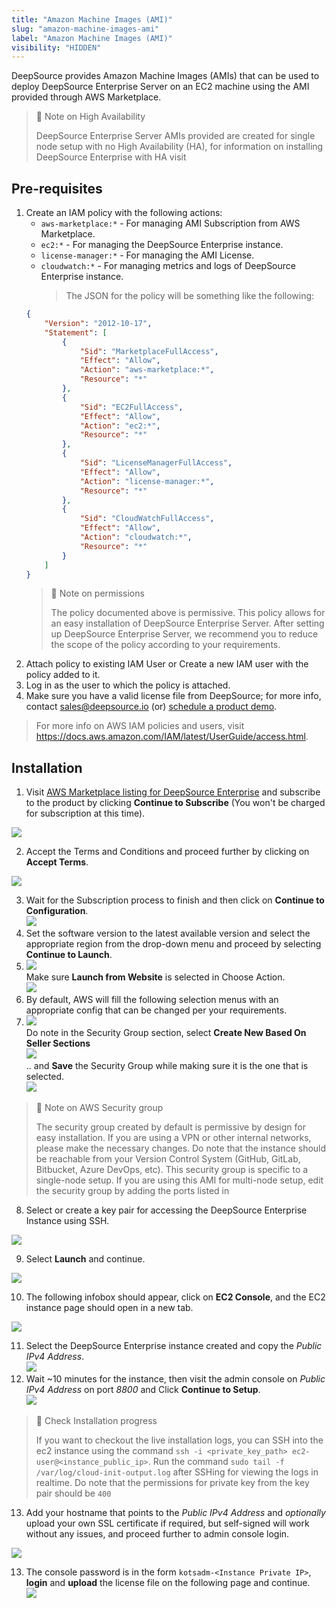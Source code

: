 ```yaml
---
title: "Amazon Machine Images (AMI)"
slug: "amazon-machine-images-ami"
label: "Amazon Machine Images (AMI)"
visibility: "HIDDEN"
---
```

DeepSource provides Amazon Machine Images (AMIs) that can be used to deploy DeepSource Enterprise Server on an EC2 machine using the AMI provided through AWS Marketplace.

> 🚧 Note on High Availability
> 
> DeepSource Enterprise Server AMIs provided are created for single node setup with no High Availability (HA), for information on installing DeepSource Enterprise with HA visit <LINK>

## Pre-requisites

1. Create an IAM policy with the following actions:
   - `aws-marketplace:*` - For managing AMI Subscription from AWS Marketplace.
   - `ec2:*` - For managing the DeepSource Enterprise instance.
   - `license-manager:*` - For managing the AMI License.
   - `cloudwatch:*` - For managing metrics and logs of DeepSource Enterprise instance.
     > The JSON for the policy will be something like the following:
   ```json
   {
       "Version": "2012-10-17",
       "Statement": [
           {
               "Sid": "MarketplaceFullAccess",
               "Effect": "Allow",
               "Action": "aws-marketplace:*",
               "Resource": "*"
           },
           {
               "Sid": "EC2FullAccess",
               "Effect": "Allow",
               "Action": "ec2:*",
               "Resource": "*"
           },
           {
               "Sid": "LicenseManagerFullAccess",
               "Effect": "Allow",
               "Action": "license-manager:*",
               "Resource": "*"
           },
           {
               "Sid": "CloudWatchFullAccess",
               "Effect": "Allow",
               "Action": "cloudwatch:*",
               "Resource": "*"
           }
       ]
   }
   ```
   > 🚧 Note on permissions
   > 
   > The policy documented above is permissive. This policy allows for an easy installation of DeepSource Enterprise Server. After setting up DeepSource Enterprise Server, we recommend you to reduce the scope of the policy according to your requirements.
2. Attach policy to existing IAM User or Create a new IAM user with the policy added to it.
3. Log in as the user to which the policy is attached.
4. Make sure you have a valid license file from DeepSource; for more info, contact [sales@deepsource.io](mailto:sales@deepsource.io) (or) [schedule a product demo](https://deepsource.com/schedule-demo).

> For more info on AWS IAM policies and users, visit <https://docs.aws.amazon.com/IAM/latest/UserGuide/access.html>.

## Installation

1. Visit [AWS Marketplace listing for DeepSource Enterprise](https://aws.amazon.com/marketplace/pp/prodview-ddp74jrbj2xws) and subscribe to the product by clicking **Continue to Subscribe** (You won't be charged for subscription at this time).

![](https://files.readme.io/552065c-image.png)

2. Accept the Terms and Conditions and proceed further by clicking on **Accept Terms**.

![](https://files.readme.io/abf4eaa-image.png)

3. Wait for the Subscription process to finish and then click on **Continue to Configuration**.  
   ![](https://files.readme.io/bb6d01e-image.png)
4. Set the software version to the latest available version and select the appropriate region from the drop-down menu and proceed by selecting **Continue to Launch**.
5. ![](https://files.readme.io/8cb3f34-image.png)  
   Make sure **Launch from Website** is selected in Choose Action.  
   ![](https://files.readme.io/80d965f-image.png)
6. By default, AWS will fill the following selection menus with an appropriate config that can be changed per your requirements.
7. ![](https://files.readme.io/814bcbf-image.png)  
   Do note in the Security Group section, select **Create New Based On Seller Sections**  
   ![](https://files.readme.io/398ec3d-image.png)  
   .. and **Save** the Security Group while making sure it is the one that is selected.  
   ![](https://files.readme.io/1f9891b-image.png)

> 🚧 Note on AWS Security group
> 
> The security group created by default is permissive by design for easy installation.  If you are using a VPN or other internal networks, please make the necessary changes. Do note that the instance should be reachable from your Version Control System (GitHub, GitLab, Bitbucket, Azure DevOps, etc). This security group is specific to a single-node setup. If you are using this AMI for multi-node setup, edit the security group by adding the ports listed in <LINK>

8. Select or create a key pair for accessing the DeepSource Enterprise Instance using SSH.

![](https://files.readme.io/9a5138d-image.png)

9. Select **Launch** and continue.

![](https://files.readme.io/654cfa4-image.png)

10. The following infobox should appear, click on **EC2 Console**, and the EC2 instance page should open in a new tab.

![](https://files.readme.io/fef2902-image.png)

11. Select the DeepSource Enterprise instance created and copy the _Public_ _IPv4_ _Address_.  
    ![](https://files.readme.io/e6aaf89-image.png)
12. Wait ~10 minutes for the instance, then visit the admin console on _Public_ _IPv4_ _Address_ on port _8800_  and Click **Continue to Setup**.  
    ![](https://files.readme.io/2f93b85-image.png)

> 📘 Check Installation progress
> 
> If you want to checkout the live installation logs, you can SSH into the ec2 instance using the command `ssh -i <private_key_path> ec2-user@<instance_public_ip>`. Run the command `sudo tail -f /var/log/cloud-init-output.log` after SSHing for viewing the logs in realtime. Do note that the permissions for private key from the key pair should be `400`

13. Add your hostname that points to the _Public_ _IPv4_ _Address_ and _optionally_ upload your own SSL certificate if required, but self-signed will work without any issues, and proceed further to admin console login.

![](https://files.readme.io/78188f8-image.png)

13. The console password is in the form `kotsadm-<Instance Private IP>`, **login** and **upload** the license file on the following page and continue.  
    ![](https://files.readme.io/3b8d3fe-image.png)
